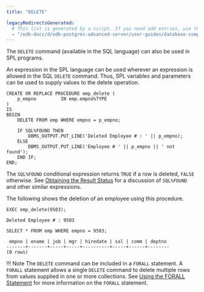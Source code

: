 ```yaml
---
title: "DELETE"

legacyRedirectsGenerated:
  # This list is generated by a script. If you need add entries, use the `legacyRedirects` key.
  - "/edb-docs/d/edb-postgres-advanced-server/user-guides/database-compatibility-stored-procedural-language-guide/13/delete.html"
---
```


<div id="delete" class="registered_link"></div>

The `DELETE` command (available in the SQL language) can also be used in SPL programs.

An expression in the SPL language can be used wherever an expression is allowed in the SQL `DELETE` command. Thus, SPL variables and parameters can be used to supply values to the delete operation.

```text
CREATE OR REPLACE PROCEDURE emp_delete (
    p_empno         IN emp.empno%TYPE
)
IS
BEGIN
    DELETE FROM emp WHERE empno = p_empno;

    IF SQL%FOUND THEN
        DBMS_OUTPUT.PUT_LINE('Deleted Employee # : ' || p_empno);
    ELSE
        DBMS_OUTPUT.PUT_LINE('Employee # ' || p_empno || ' not found');
    END IF;
END;
```

The `SQL%FOUND` conditional expression returns `TRUE` if a row is deleted, `FALSE` otherwise. See [Obtaining the Result Status](08_obtaining_the_result_status/#obtaining_the_result_status) for a discussion of `SQL%FOUND` and other similar expressions.

The following shows the deletion of an employee using this procedure.

```text
EXEC emp_delete(9503);

Deleted Employee # : 9503

SELECT * FROM emp WHERE empno = 9503;

 empno | ename | job | mgr | hiredate | sal | comm | deptno
-------+-------+-----+-----+----------+-----+------+--------
(0 rows)
```

!!! Note
    The `DELETE` command can be included in a `FORALL` statement. A `FORALL` statement allows a single `DELETE` command to delete multiple rows from values supplied in one or more collections. See [Using the FORALL Statement](../12_working_with_collections/03_using_the_forall_statement/#using_the_forall_statement) for more information on the `FORALL` statement.
